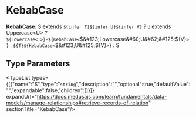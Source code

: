 
# KebabCase

 **KebabCase**: S extends `${infer T}${infer U}${infer V}` ? `U` extends Uppercase&#60;U&#62; ? `${Lowercase<T>}-${KebabCase<`$&#123;Lowercase&#60;U&#62;&#125;$&#123;V&#125;`>}` : `${T}${KebabCase<`$&#123;U&#125;$&#123;V&#125;`>}` : S

## Type Parameters

<TypeList types={[{"name":"S","type":"`string`","description":"","optional":true,"defaultValue":"","expandable":false,"children":[]}]} expandUrl="https://docs.medusajs.com/learn/fundamentals/data-models/manage-relationships#retrieve-records-of-relation" sectionTitle="KebabCase"/>
